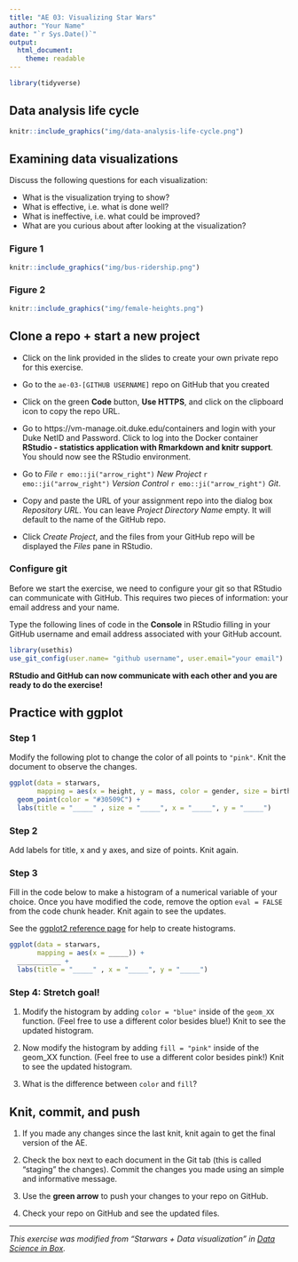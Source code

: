 ```yaml
---
title: "AE 03: Visualizing Star Wars"
author: "Your Name"
date: "`r Sys.Date()`"
output: 
  html_document: 
    theme: readable
---
```


```r
library(tidyverse)
```

## Data analysis life cycle 

```r
knitr::include_graphics("img/data-analysis-life-cycle.png")
```

## Examining data visualizations 

Discuss the following questions for each visualization:

- What is the visualization trying to show?
- What is effective, i.e. what is done well? 
- What is ineffective, i.e. what could be improved? 
- What are you curious about after looking at the visualization? 

### Figure 1

```r
knitr::include_graphics("img/bus-ridership.png")
```

### Figure 2

```r
knitr::include_graphics("img/female-heights.png")
```

## Clone a repo + start a new project

- Click on the link provided in the slides to create your own private repo for this exercise.

- Go to the `ae-03-[GITHUB USERNAME]` repo on GitHub that you created

- Click on the green **Code** button, **Use HTTPS**, and click on the clipboard icon to copy the repo URL.

- Go to https://vm-manage.oit.duke.edu/containers and login with your Duke NetID and Password. Click to log into the Docker container **RStudio -  statistics application with Rmarkdown and knitr support**. You should now see the RStudio environment. 

- Go to *File* `r emo::ji("arrow_right")` *New Project* `r emo::ji("arrow_right")` *Version Control* `r emo::ji("arrow_right")` *Git*. 

- Copy and paste the URL of your assignment repo into the dialog box *Repository URL*. You can leave *Project Directory Name* empty. It will default to the name of the GitHub repo.

- Click *Create Project*, and the files from your GitHub repo will be displayed the *Files* pane in RStudio. 

### Configure git

Before we start the exercise, we need to configure your git so that RStudio can communicate with GitHub. This requires two pieces of information: your email address and your name.

Type the following lines of code in the **Console** in RStudio filling in your GitHub username and email address associated with your GitHub account.

```r
library(usethis)
use_git_config(user.name= "github username", user.email="your email")
```

**RStudio and GitHub can now communicate with each other and you are ready to do the exercise!**

## Practice with ggplot

### Step 1

Modify the following plot to change the color of all points to `"pink"`. Knit the document to observe the changes.

```r
ggplot(data = starwars, 
       mapping = aes(x = height, y = mass, color = gender, size = birth_year)) +
  geom_point(color = "#30509C") +
  labs(title = "_____" , size = "_____", x = "_____", y = "_____")
```

### Step 2

Add labels for title, x and y axes, and size of points. Knit again. 

### Step 3

Fill in the code below to make a histogram of a numerical variable of your choice. Once you have modified the code, remove the option `eval = FALSE` from the code chunk header. Knit again to see the updates.

See the [ggplot2 reference page](https://ggplot2.tidyverse.org/reference/geom_histogram.html) for help to create histograms.

```r
ggplot(data = starwars, 
       mapping = aes(x = _____)) +
  ___________ +
  labs(title = "_____" , x = "_____", y = "_____")
```


### Step 4: Stretch goal!

1. Modify the histogram by adding `color = "blue"` inside of the `geom_XX` function. (Feel free to use a different color besides blue!) Knit to see the updated histogram. 

2. Now modify the histogram by adding `fill = "pink"` inside of the geom_XX function. (Feel free to use a different color besides pink!) Knit to see the updated histogram. 

3. What is the difference between `color` and `fill`? 

## Knit, commit, and push

1. If you made any changes since the last knit, knit again to get the final version of the AE. 

2. Check the box next to each document in the Git tab (this is called "staging" the changes).  Commit the changes you made using an simple and informative message.

2. Use the **green arrow** to push your changes to your repo on GitHub.

3. Check your repo on GitHub and see the updated files.

<hr> 

*This exercise was modified from "Starwars + Data visualization" in [Data Science in Box](https://datasciencebox.org/).*
